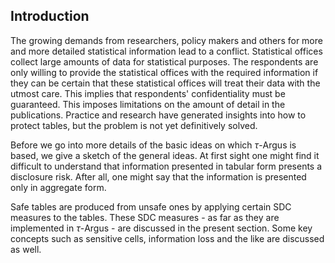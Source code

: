 ## Introduction

The growing demands from researchers, policy makers and others for more and more detailed statistical information lead to a conflict. Statistical offices collect large amounts of data for statistical purposes. The respondents are only willing to provide the statistical offices with the required information if they can be certain that these statistical offices will treat their data with the utmost care. This implies that respondents\' confidentiality must be guaranteed. This imposes limitations on the amount of detail in the publications. Practice and research have generated insights into how to protect tables, but the problem is not yet definitively solved.

Before we go into more details of the basic ideas on which $\tau$-Argus is based, we give a sketch of the general ideas. At first sight one might find it difficult to understand that information presented in tabular form presents a disclosure risk. After all, one might say that the information is presented only in aggregate form.

Safe tables are produced from unsafe ones by applying certain SDC measures to the tables. These SDC measures - as far as they are implemented in $\tau$-Argus - are discussed in the present section. Some key concepts such as sensitive cells, information loss and the like are discussed as well.

